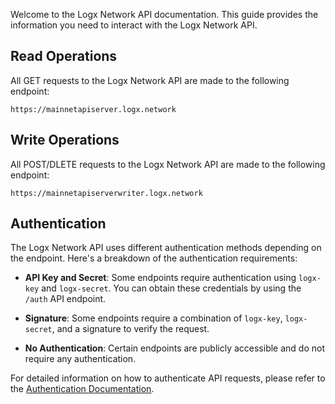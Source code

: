 Welcome to the Logx Network API documentation. This guide provides the information you need to interact with the Logx Network API.

## Read Operations

All GET requests to the Logx Network API are made to the following endpoint:

`https://mainnetapiserver.logx.network`

## Write Operations

All POST/DLETE requests to the Logx Network API are made to the following endpoint:

`https://mainnetapiserverwriter.logx.network`

## Authentication

The Logx Network API uses different authentication methods depending on the endpoint. Here's a breakdown of the authentication requirements:

-   **API Key and Secret**: Some endpoints require authentication using `logx-key` and `logx-secret`. You can obtain these credentials by using the `/auth` API endpoint.

-   **Signature**: Some endpoints require a combination of `logx-key`, `logx-secret`, and a signature to verify the request.

-   **No Authentication**: Certain endpoints are publicly accessible and do not require any authentication.

For detailed information on how to authenticate API requests, please refer to the [Authentication Documentation](/user-flows/authentication).
